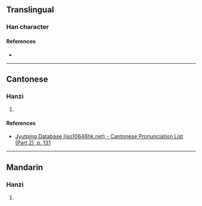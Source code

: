 {{character info}}
==Translingual==

===Han character===
{{Han char|rn=75|rad=木|as=11|sn=15|four=|canj=DYHJ|ids=⿰木逢}}

====References====
* {{Han ref|kx=0547.160|dkj=15373|dj=0935.130|hdz=21283.040|uh=69F0|ud=27120}}

----

==Cantonese==

===Hanzi===
{{yue-hanzi|jyut=[[bung6]]|y=bung6}}

# {{rfdef|yue|sort=木11}}

====References====
* [http://www.iso10646hk.net/jp/document/download.jsp Jyutping Database (iso10646hk.net) - Cantonese Pronunciation List (Part 2), p. 131]

----

==Mandarin==

===Hanzi===
{{cmn-hanzi|pin=[[péng]] ([[peng2]]), [[pèng]] ([[peng4]])|wg=p'eng<sup>2</sup>, p'eng<sup>4</sup>}}

# {{rfdef|cmn|sort=木11}}